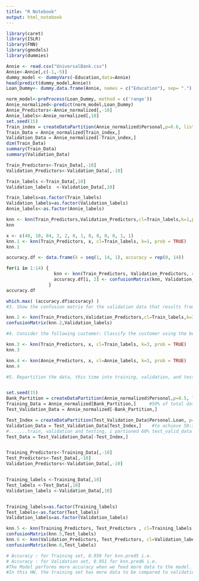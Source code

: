 ```yaml
---
title: "R Notebook"
output: html_notebook
---
```

```r
library(caret)
library(ISLR)
library(FNN)
library(gmodels)
library(dummies)
```

```r
Annie <- read.csv("UniversalBank.csv")
Annie<-Annie[,c(-1,-5)]
dummy_model <- dummyVars(~Education,data=Annie)
head(predict(dummy_model,Annie))
Loan_Dummy<- dummy.data.frame(Annie, names = c("Education"), sep= ".")

```

```r
norm_model<-preProcess(Loan_Dummy, method = c('range'))
Annie_normalized<-predict(norm_model,Loan_Dummy)
Annie_Predictors<-Annie_normalized[,-10]
Annie_labels<-Annie_normalized[,10]
set.seed(15)
Train_index = createDataPartition(Annie_normalized$Personal,p=0.6, list=FALSE) 
Train_Data = Annie_normalized[Train_index,]
Validation_Data = Annie_normalized[-Train_index,]
dim(Train_Data)
summary(Train_Data)
summary(Validation_Data)
```

```r
Train_Predictors<-Train_Data[,-10]
Validation_Predictors<-Validation_Data[,-10]

Train_labels <-Train_Data[,10] 
Validation_labels  <-Validation_Data[,10]

Train_labels=as.factor(Train_labels)
Validation_labels=as.factor(Validation_labels)
Annie_labels<-as.factor(Annie_labels)
```
```r
knn <- knn(Train_Predictors,Validation_Predictors,cl=Train_labels,k=1,prob = TRUE)
knn

x <- c(40, 10, 84, 2, 2, 0, 1, 0, 0, 0, 0, 1, 1)
knn.1 <- knn(Train_Predictors, x, cl=Train_labels, k=1, prob = TRUE)
knn.1
```


```r
accuracy.df <- data.frame(k = seq(1, 14, 1), accuracy = rep(0, 14))

for(i in 1:14) {
                  knn <- knn(Train_Predictors, Validation_Predictors, cl = Train_labels, k = i)
                  accuracy.df[i, 2] <- confusionMatrix(knn, Validation_labels)$overall[1] 
                }
accuracy.df

which.max( (accuracy.df$accuracy) )
#3.	Show the confusion matrix for the validation data that results from using the best k.

knn.2 <- knn(Train_Predictors,Validation_Predictors,cl=Train_labels,k=3,prob = TRUE)
confusionMatrix(knn.2,Validation_labels)

```

```r
#4.	Consider the following customer: Classify the customer using the best k

knn.3 <- knn(Train_Predictors, x, cl=Train_labels, k=3, prob = TRUE)
knn.3

knn.4 <- knn(Annie_Predictors, x, cl=Annie_labels, k=3, prob = TRUE)
knn.4

#5.	Repartition the data, this time into training, validation, and test sets (50% : 30% : 20%)


set.seed(15)
Bank_Partition = createDataPartition(Annie_normalized$Personal,p=0.5, list=FALSE) 
Training_Data = Annie_normalized[Bank_Partition,]     #50% of total data assigned to Test data
Test_Validation_Data = Annie_normalized[-Bank_Partition,]

Test_Index = createDataPartition(Test_Validation_Data$Personal.Loan, p=0.6, list=FALSE) 
Validation_Data = Test_Validation_Data[Test_Index,]    #to achieve 50:30:20 ratio among the... 
#.......train, validation and testing, i partioned 60% test_valid_data to test and train
Test_Data = Test_Validation_Data[-Test_Index,] 


Training_Predictors<-Training_Data[,-10]
Test_Predictors<-Test_Data[,-10]
Validation_Predictors<-Validation_Data[,-10]


Training_labels <-Training_Data[,10]
Test_labels <-Test_Data[,10]
Validation_labels <-Validation_Data[,10]


Training_labels=as.factor(Training_labels)
Test_labels<-as.factor(Test_labels)
Validation_labels=as.factor(Validation_labels)

knn.5 <- knn(Training_Predictors, Test_Predictors , cl=Training_labels, k=3, prob = TRUE)
confusionMatrix(knn.5,Test_labels)
knn.6 <- knn(Validation_Predictors, Test_Predictors, cl=Validation_labels, k=3, prob = TRUE)
confusionMatrix(knn.6,Test_labels)

# Accuracy : for Training set, 0.959 for knn.pred5 i.e.
# Accuracy : for Validation set, 0.951 for knn.pred6 i.e.
#The Model performs more accuracy when we feed more data to the model. 
#In this HW, the training set has more data to be compared to validation set the more accurate we  could have.

```



